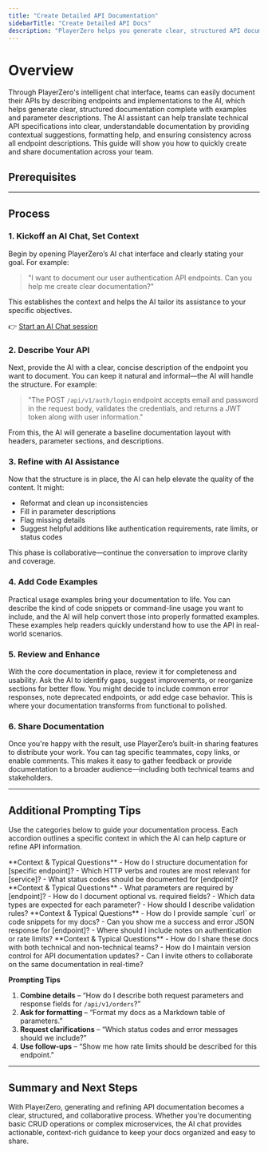 ```yaml
---
title: "Create Detailed API Documentation"
sidebarTitle: "Create Detailed API Docs"
description: "PlayerZero helps you generate clear, structured API documentation using AI-based suggestions and formatting."
---
```



# Overview

Through PlayerZero's intelligent chat interface, teams can easily document their APIs by describing endpoints and implementations to the AI, which helps generate clear, structured documentation complete with examples and parameter descriptions. The AI assistant can help translate technical API specifications into clear, understandable documentation by providing contextual suggestions, formatting help, and ensuring consistency across all endpoint descriptions. This guide will show you how to quickly create and share documentation across your team.

## Prerequisites

<SourceControlManagement/>

---

## Process

### 1. Kickoff an AI Chat, Set Context
Begin by opening PlayerZero’s AI chat interface and clearly stating your goal. For example:

> "I want to document our user authentication API endpoints. Can you help me create clear documentation?"

This establishes the context and helps the AI tailor its assistance to your specific objectives.

👉 [Start an AI Chat session](https://app.playerzero.ai/chat)

### 2. Describe Your API 
Next, provide the AI with a clear, concise description of the endpoint you want to document. You can keep it natural and informal—the AI will handle the structure. For example:

> "The POST `/api/v1/auth/login` endpoint accepts email and password in the request body, validates the credentials, and returns a JWT token along with user information."

From this, the AI will generate a baseline documentation layout with headers, parameter sections, and descriptions.

### 3. Refine with AI Assistance
Now that the structure is in place, the AI can help elevate the quality of the content. It might:
- Reformat and clean up inconsistencies
- Fill in parameter descriptions
- Flag missing details
- Suggest helpful additions like authentication requirements, rate limits, or status codes

This phase is collaborative—continue the conversation to improve clarity and coverage.

### 4. Add Code Examples
Practical usage examples bring your documentation to life. You can describe the kind of code snippets or command-line usage you want to include, and the AI will help convert those into properly formatted examples. These examples help readers quickly understand how to use the API in real-world scenarios.

### 5. Review and Enhance
With the core documentation in place, review it for completeness and usability. Ask the AI to identify gaps, suggest improvements, or reorganize sections for better flow. You might decide to include common error responses, note deprecated endpoints, or add edge case behavior. This is where your documentation transforms from functional to polished.

### 6. Share Documentation
Once you're happy with the result, use PlayerZero’s built-in sharing features to distribute your work. You can tag specific teammates, copy links, or enable comments. This makes it easy to gather feedback or provide documentation to a broader audience—including both technical teams and stakeholders.

---

## Additional Prompting Tips

Use the categories below to guide your documentation process. Each accordion outlines a specific context in which the AI can help capture or refine API information.

<AccordionGroup>

  <Accordion title="Endpoint Definitions">
    **Context & Typical Questions**  
    - How do I structure documentation for [specific endpoint]?  
    - Which HTTP verbs and routes are most relevant for [service]?  
    - What status codes should be documented for [endpoint]?  
  </Accordion>

  <Accordion title="Parameter Descriptions & Validation">
    **Context & Typical Questions**  
    - What parameters are required by [endpoint]?  
    - How do I document optional vs. required fields?  
    - Which data types are expected for each parameter?  
    - How should I describe validation rules?  
  </Accordion>

  <Accordion title="Request/Response Examples">
    **Context & Typical Questions**  
    - How do I provide sample `curl` or code snippets for my docs?  
    - Can you show me a success and error JSON response for [endpoint]?  
    - Where should I include notes on authentication or rate limits?  
  </Accordion>

  <Accordion title="Collaboration & Sharing">
    **Context & Typical Questions**  
    - How do I share these docs with both technical and non-technical teams?  
    - How do I maintain version control for API documentation updates?  
    - Can I invite others to collaborate on the same documentation in real-time?  
  </Accordion>

</AccordionGroup>

**Prompting Tips**

1. **Combine details** – “How do I describe both request parameters and response fields for `/api/v1/orders`?”  
2. **Ask for formatting** – “Format my docs as a Markdown table of parameters.”  
3. **Request clarifications** – “Which status codes and error messages should we include?”  
4. **Use follow-ups** – “Show me how rate limits should be described for this endpoint.”

---

## Summary and Next Steps

With PlayerZero, generating and refining API documentation becomes a clear, structured, and collaborative process. Whether you're documenting basic CRUD operations or complex microservices, the AI chat provides actionable, context-rich guidance to keep your docs organized and easy to share.
